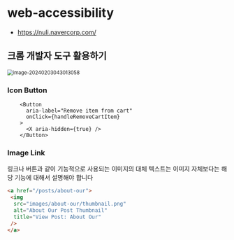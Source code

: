 # web-accessibility

- <https://nuli.navercorp.com/>


## 크롬 개발자 도구 활용하기


<img src="assets/image-20240203043013058.png" alt="image-20240203043013058" style="zoom:80%;" />


### Icon Button

```tsx
    <Button
      aria-label="Remove item from cart"
      onClick={handleRemoveCartItem}
    >
      <X aria-hidden={true} />
    </Button>
```


### Image Link

링크나 버튼과 같이 기능적으로 사용되는 이미지의 대체 텍스트는 이미지 자체보다는 해당 기능에 대해서 설명해야 합니다

```html
<a href="/posts/about-our">
 <img
  src="images/about-our/thumbnail.png"
  alt="About Our Post Thumbnail"
  title="View Post: About Our"
 />
</a>
```

